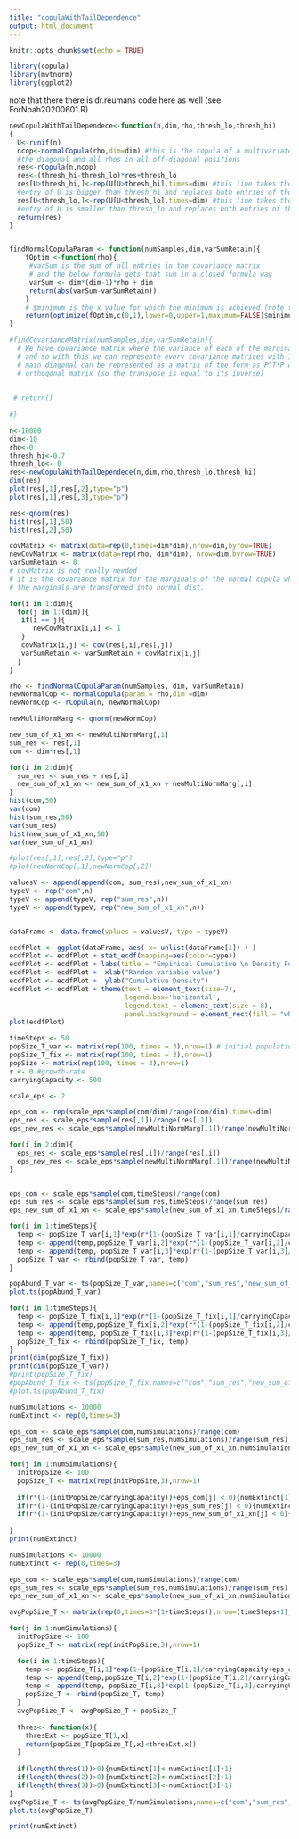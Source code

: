 ```yaml
---
title: "copulaWithTailDependence"
output: html_document
---
```


```r
knitr::opts_chunk$set(echo = TRUE)
```
```r
library(copula)
library(mvtnorm)
library(ggplot2)
```

note that there there is dr.reumans code here as well (see ForNoah20200601.R)
```r

newCopulaWithTailDependece<-function(n,dim,rho,thresh_lo,thresh_hi)
{
  U<-runif(n)
  ncop<-normalCopula(rho,dim=dim) #this is the copula of a multivariate normal with covariance matrix having 1s on
  #the diagonal and all rhos in all off-diagonal positions
  res<-rCopula(n,ncop)
  res<-(thresh_hi-thresh_lo)*res+thresh_lo
  res[U>thresh_hi,]<-rep(U[U>thresh_hi],times=dim) #this line takes the rows of res for which the corresponding
  #entry of U is bigger than thresh_hi and replaces both entries of those rows by the corresponding value of U
  res[U<thresh_lo,]<-rep(U[U<thresh_lo],times=dim) #this line takes the rows of res for which the corresponding
  #entry of U is smaller than thresh_lo and replaces both entries of those rows by the corresponding value of U
  return(res)
}


findNormalCopulaParam <- function(numSamples,dim,varSumRetain){
    fOptim <-function(rho){
     #varSum is the sum of all entries in the covariance matrix 
     # and the below formula gets that sum in a closed formula way
     varSum <- dim*(dim-1)*rho + dim
     return(abs(varSum-varSumRetain))
    }
    # $minimum is the x value for which the minimum is achieved (note that optimize returns a list) 
    return(optimize(fOptim,c(0,1),lower=0,upper=1,maximum=FALSE)$minimum)
}

#findCovarianceMatrix(numSamples,dim,varSumRetain){
  # We have covariance matrix where the variance of each of the marginals are given
  # and so with this we can represente every covariance matrices with 1's along the 
  # main diagonal can be represented as a matrix of the form as P^T*P where P is an 
  # orthogonal matrix (so the transpose is equal to its inverse)
  
  
 # return()
  
#}

```


```r
n<-10000
dim<-10
rho<-0
thresh_hi<-0.7
thresh_lo<- 0
res<-newCopulaWithTailDependece(n,dim,rho,thresh_lo,thresh_hi)
dim(res)
plot(res[,1],res[,2],type="p")
plot(res[,1],res[,3],type="p")

res<-qnorm(res)
hist(res[,1],50)
hist(res[,2],50)
```

```r
covMatrix <- matrix(data=rep(0,times=dim*dim),nrow=dim,byrow=TRUE)
newCovMatrix <- matrix(data=rep(rho, dim*dim), nrow=dim,byrow=TRUE)
varSumRetain <- 0 
# covMatrix is not really needed
# it is the covariance matrix for the marginals of the normal copula when
# the marginals are transformed into normal dist. 

for(i in 1:dim){
  for(j in 1:(dim)){
   if(i == j){
      newCovMatrix[i,i] <- 1
   }
   covMatrix[i,j] <- cov(res[,i],res[,j])
   varSumRetain <- varSumRetain + covMatrix[i,j]
  }
}
```

```r

rho <- findNormalCopulaParam(numSamples, dim, varSumRetain)
newNormalCop <- normalCopula(param = rho,dim =dim)
newNormCop <- rCopula(n, newNormalCop)

newMultiNormMarg <- qnorm(newNormCop)

new_sum_of_x1_xn <- newMultiNormMarg[,1]
sum_res <- res[,1]
com <- dim*res[,1]

for(i in 2:dim){
  sum_res <- sum_res + res[,i]
  new_sum_of_x1_xn <- new_sum_of_x1_xn + newMultiNormMarg[,i] 
}
hist(com,50)
var(com)
hist(sum_res,50)
var(sum_res)
hist(new_sum_of_x1_xn,50)
var(new_sum_of_x1_xn)

#plot(res[,1],res[,2],type="p")
#plot(newNormCop[,1],newNormCop[,2])
```

```r
valuesV <- append(append(com, sum_res),new_sum_of_x1_xn)
typeV <- rep("com",n)
typeV <- append(typeV, rep("sum_res",n))
typeV <- append(typeV, rep("new_sum_of_x1_xn",n))


dataFrame <- data.frame(values = valuesV, type = typeV)

ecdfPlot <- ggplot(dataFrame, aes( x= unlist(dataFrame[1]) ) )
ecdfPlot <- ecdfPlot + stat_ecdf(mapping=aes(color=type))
ecdfPlot <- ecdfPlot + labs(title = "Empirical Cumulative \n Density Function")
ecdfPlot <- ecdfPlot +  xlab("Random variable value")
ecdfPlot <- ecdfPlot +  ylab("Cumulative Density")
ecdfPlot <- ecdfPlot + theme(text = element_text(size=7),
                             legend.box='horizontal',
                             legend.text = element_text(size = 8),
                             panel.background = element_rect(fill = "white")) + scale_colour_brewer(palette = "Set1")
plot(ecdfPlot)


```

```r

timeSteps <- 50
popSize_T_var <- matrix(rep(100, times = 3),nrow=1) # initial population for each of the three cases 
popSize_T_fix <- matrix(rep(100, times = 3),nrow=1)
popSize <- matrix(rep(100, times = 3),nrow=1)
r <- 0 #growth-rate
carryingCapacity <- 500

scale_eps <- 2
```

```r
eps_com <- rep(scale_eps*sample(com/dim)/range(com/dim),times=dim)
eps_res <- scale_eps*sample(res[,1])/range(res[,1])
eps_new_res <- scale_eps*sample(newMultiNormMarg[,1])/range(newMultiNormMarg[,1])

for(i in 2:dim){
  eps_res <- scale_eps*sample(res[,i])/range(res[,i])
  eps_new_res <- scale_eps*sample(newMultiNormMarg[,1])/range(newMultiNormMarg[,1])
}
```

```r



```

```r
eps_com <- scale_eps*sample(com,timeSteps)/range(com)
eps_sum_res <- scale_eps*sample(sum_res,timeSteps)/range(sum_res)
eps_new_sum_of_x1_xn <- scale_eps*sample(new_sum_of_x1_xn,timeSteps)/range(new_sum_of_x1_xn)

for(i in 1:timeSteps){
  temp <- popSize_T_var[i,1]*exp(r*(1-(popSize_T_var[i,1]/carryingCapacity))+eps_com[i]) 
  temp <- append(temp,popSize_T_var[i,2]*exp(r*(1-(popSize_T_var[i,2]/carryingCapacity))+eps_sum_res[i]) )  
  temp <- append(temp, popSize_T_var[i,3]*exp(r*(1-(popSize_T_var[i,3]/carryingCapacity))+eps_new_sum_of_x1_xn[i]) )   
  popSize_T_var <- rbind(popSize_T_var, temp)
}

popAbund_T_var <- ts(popSize_T_var,names=c("com","sum_res","new_sum_of_x1_xn"))
plot.ts(popAbund_T_var)

for(i in 1:timeSteps){
  temp <- popSize_T_fix[i,1]*exp(r*(1-(popSize_T_fix[i,1]/carryingCapacity))+eps_com[1])   
  temp <- append(temp,popSize_T_fix[i,2]*exp(r*(1-(popSize_T_fix[i,2]/carryingCapacity))+eps_sum_res[1]) )  
  temp <- append(temp, popSize_T_fix[i,3]*exp(r*(1-(popSize_T_fix[i,3]/carryingCapacity))+eps_new_sum_of_x1_xn[1]) )   
  popSize_T_fix <- rbind(popSize_T_fix, temp)
}
print(dim(popSize_T_fix))
print(dim(popSize_T_var))
#print(popSize_T_fix) 
#popAbund_T_fix <- ts(popSize_T_fix,names=c("com","sum_res","new_sum_of_x1_xn"))
#plot.ts(popAbund_T_fix)
```

```r
numSimulations <- 10000
numExtinct <- rep(0,times=3)

eps_com <- scale_eps*sample(com,numSimulations)/range(com)
eps_sum_res <- scale_eps*sample(sum_res,numSimulations)/range(sum_res)
eps_new_sum_of_x1_xn <- scale_eps*sample(new_sum_of_x1_xn,numSimulations)/range(new_sum_of_x1_xn)

for(j in 1:numSimulations){
  initPopSize <- 100
  popSize_T <- matrix(rep(initPopSize,3),nrow=1)
  
  if(r*(1-(initPopSize/carryingCapacity))+eps_com[j] < 0){numExtinct[1]<-numExtinct[1]+1} 
  if(r*(1-(initPopSize/carryingCapacity))+eps_sum_res[j] < 0){numExtinct[2]<-numExtinct[2]+1} 
  if(r*(1-(initPopSize/carryingCapacity))+eps_new_sum_of_x1_xn[j] < 0){numExtinct[3]<-numExtinct[3]+1} 
  
}
print(numExtinct)

```

```r

numSimulations <- 10000
numExtinct <- rep(0,times=3)

eps_com <- scale_eps*sample(com,numSimulations)/range(com)
eps_sum_res <- scale_eps*sample(sum_res,numSimulations)/range(sum_res)
eps_new_sum_of_x1_xn <- scale_eps*sample(new_sum_of_x1_xn,numSimulations)/range(new_sum_of_x1_xn)

avgPopSize_T <- matrix(rep(0,times=3*(1+timeSteps)),nrow=(timeSteps+1),byrow=T)

for(j in 1:numSimulations){
  initPopSize <- 100
  popSize_T <- matrix(rep(initPopSize,3),nrow=1)

  for(i in 1:timeSteps){
    temp <- popSize_T[i,1]*exp(1-(popSize_T[i,1]/carryingCapacity+eps_com[j]) )
    temp <- append(temp,popSize_T[i,2]*exp(1-(popSize_T[i,2]/carryingCapacity+eps_sum_res[j]) )  )
    temp <- append(temp, popSize_T[i,3]*exp(1-(popSize_T[i,3]/carryingCapacity+eps_new_sum_of_x1_xn[j]) ) )
    popSize_T <- rbind(popSize_T, temp)
  }
  avgPopSize_T <- avgPopSize_T + popSize_T
  
  thres<- function(x){
    thresExt <- popSize_T[1,x]
    return(popSize_T[popSize_T[,x]<thresExt,x])
  }
  
  if(length(thres(1))>0){numExtinct[1]<-numExtinct[1]+1}
  if(length(thres(2))>0){numExtinct[2]<-numExtinct[2]+1}
  if(length(thres(3))>0){numExtinct[3]<-numExtinct[3]+1}
}
avgPopSize_T <- ts(avgPopSize_T/numSimulations,names=c("com","sum_res","new_sum_of_x1_xn"))
plot.ts(avgPopSize_T)

print(numExtinct)

```